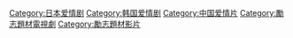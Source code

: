 {{catmore|101次求婚}}

[[Category:日本爱情剧|Category:日本爱情剧]]
[[Category:韩国爱情剧|Category:韩国爱情剧]]
[[Category:中国爱情片|Category:中国爱情片]]
[[Category:勵志題材電視劇|Category:勵志題材電視劇]]
[[Category:勵志題材影片|Category:勵志題材影片]]